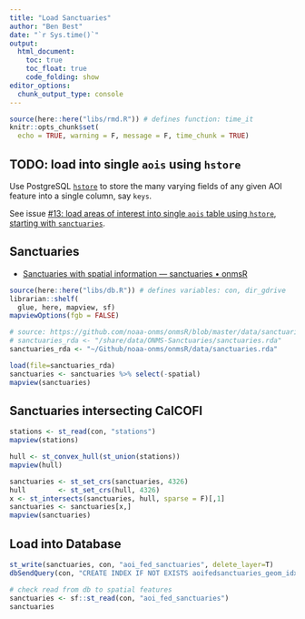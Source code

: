 ```yaml
---
title: "Load Sanctuaries"
author: "Ben Best"
date: "`r Sys.time()`"
output: 
  html_document:
    toc: true
    toc_float: true
    code_folding: show
editor_options: 
  chunk_output_type: console
---
```


```r
source(here::here("libs/rmd.R")) # defines function: time_it
knitr::opts_chunk$set(
  echo = TRUE, warning = F, message = F, time_chunk = TRUE)
```

## TODO: load into single `aois` using `hstore`

Use PostgreSQL [`hstore`](https://www.postgresql.org/docs/current/hstore.html) to store the many varying fields of any given AOI feature into a single column, say `keys`.

See issue [#13: load areas of interest into single `aois` table using `hstore`, starting with `sanctuaries`](https://github.com/CalCOFI/scripts/issues/13).

## Sanctuaries

* [Sanctuaries with spatial information — sanctuaries • onmsR](https://noaa-onms.github.io/onmsR/reference/sanctuaries.html)

```r
source(here::here("libs/db.R")) # defines variables: con, dir_gdrive
librarian::shelf(
  glue, here, mapview, sf)
mapviewOptions(fgb = FALSE)

# source: https://github.com/noaa-onms/onmsR/blob/master/data/sanctuaries.rda
# sanctuaries_rda <- "/share/data/ONMS-Sanctuaries/sanctuaries.rda"
sanctuaries_rda <- "~/Github/noaa-onms/onmsR/data/sanctuaries.rda"

load(file=sanctuaries_rda)
sanctuaries <- sanctuaries %>% select(-spatial)
mapview(sanctuaries)
```

## Sanctuaries intersecting CalCOFI

```r
stations <- st_read(con, "stations")
mapview(stations)
```

```r
hull <- st_convex_hull(st_union(stations))
mapview(hull)
```

```r
sanctuaries <- st_set_crs(sanctuaries, 4326)
hull        <- st_set_crs(hull, 4326)
x <- st_intersects(sanctuaries, hull, sparse = F)[,1]
sanctuaries <- sanctuaries[x,]
mapview(sanctuaries)
```

## Load into Database

```r
st_write(sanctuaries, con, "aoi_fed_sanctuaries", delete_layer=T)
dbSendQuery(con, "CREATE INDEX IF NOT EXISTS aoifedsanctuaries_geom_idx ON aoi_fed_sanctuaries USING GIST (geom);")

# check read from db to spatial features
sanctuaries <- sf::st_read(con, "aoi_fed_sanctuaries")
sanctuaries
```

